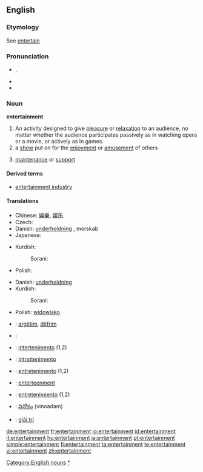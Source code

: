 ==English==
{{wikipedia}}

===Etymology===
See [[entertain]]

===Pronunciation===
* {{IPA|/ɛn.tɝˈteɪn.mənt/}}, {{SAMPA|/en.t@"tEIn.m@nt/}}
* {{audio|en-us-entertainment.ogg|Audio (US)}}
* {{audio|en-us-entertainment1.ogg|Audio (US)}}

===Noun===
'''entertainment'''

# An activity designed to give [[pleasure]] or [[relaxation]] to an audience, no matter whether the audience participates passively as in watching opera or a movie, or actively as in games.
# a [[show]] put on for the [[enjoyment]] or [[amusement]] of others
# {{obsolete}} [[maintenance]] or [[support]]

====Derived terms====
* [[entertainment industry]]

====Translations====
{{trans-top|activity designed to give pleasure or relaxation}}
* Chinese: [[娛樂]], [[娱乐]]
* Czech: {{t-|cs|zábava|f}}
* Danish: [[underholdning]] {{c}}, morskab {{c}}
* Japanese: {{t-|ja|娯楽|sc=Jpan}}
{{trans-mid}}
* Kurdish:
*: Sorani: {{t|ku|رابواردن|tr=rrabwardin|sc=KUchar}}
* Polish: {{t+|pl|rozrywka|m}}
{{trans-bottom}}

{{trans-top|show for enjoyment}}
* Danish: [[underholdning]] {{c}}
* Kurdish:
*: Sorani: {{t|ku|ئاهه‌نگ|tr=áheng|sc=KUchar}}
{{trans-mid}}
* Polish: [[widowisko]] {{f}}
{{trans-bottom}}

{{checktrans-top}}
* {{ttbc|Albanian}}: [[argëtim]], [[dëfrim]]
* {{ttbc|Arabic}}: {{Arab|[[لهو]]}}
* {{ttbc|Interlingua}}: [[intertenimento]] (1,2)
* {{ttbc|Italian}}: [[intrattenimento]] {{m}}

* {{ttbc|Portuguese}}: [[entretenimento]] {{m}} (1,2)
* {{ttbc|Scots}}: [[enterteenment]]
* {{ttbc|Spanish}}: [[entretenimiento]] {{m}} (1,2)
* {{ttbc|Telugu}}: [[వినోదం]] (vinoadam)
* {{ttbc|Vietnamese}}: [[giải trí]]
{{trans-bottom}}

[[Category:English nouns]]
[[Category:Entertainment|*]]

[[de:entertainment]]
[[fr:entertainment]]
[[io:entertainment]]
[[id:entertainment]]
[[it:entertainment]]
[[hu:entertainment]]
[[ja:entertainment]]
[[pt:entertainment]]
[[simple:entertainment]]
[[fi:entertainment]]
[[ta:entertainment]]
[[te:entertainment]]
[[vi:entertainment]]
[[zh:entertainment]]